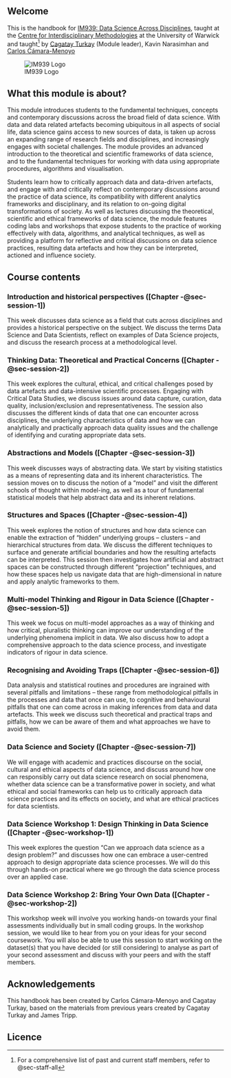 ## Welcome {.unnumbered}

This is the handbook for [IM939: Data Science Across Disciplines](https://cagatayturkay.github.io/data-science-across-disciplines), taught at the [Centre for Interdisciplinary Methodologies](https://warwick.ac.uk/fac/cross_fac/cim/) at the University of Warwick and taught[^1] by [Cagatay Turkay](https://warwick.ac.uk/fac/cross_fac/cim/people/cagatay-turkay/) (Module leader), Kavin Narasimhan
and [Carlos Cámara-Menoyo](https://warwick.ac.uk/fac/cross_fac/cim/people/carlos-camara/)

[^1]: For a comprehensive list of past and current staff members, refer to @sec-staff-all

![IM939 Logo](media/IM939_logo.png)

## What this module is about?

This module introduces students to the fundamental techniques, concepts and contemporary discussions across the broad field of data science. With data and data related artefacts becoming ubiquitous in all aspects of social life, data science gains access to new sources of data, is taken up across an expanding range of research fields and disciplines, and increasingly engages with societal challenges. The module provides an advanced introduction to the theoretical and scientific frameworks of data science, and to the fundamental techniques for working with data using appropriate procedures, algorithms and visualisation. 

Students learn how to critically approach data and data-driven artefacts, and engage with and critically reflect on contemporary discussions around the practice of data science, its compatibility with different analytics frameworks and disciplinary, and its relation to on-going digital transformations of society. As well as lectures discussing the theoretical, scientific and ethical frameworks of data science, the module features coding labs and workshops that expose students to the practice of working effectively with data, algorithms, and analytical techniques, as well as providing a platform for reflective and critical discussions on data science practices, resulting data artefacts and how they can be interpreted, actioned and influence society.

## Course contents

### Introduction and historical perspectives ([Chapter -@sec-session-1])

This week discusses data science as a field that cuts across disciplines and provides a historical perspective on the subject. We discuss the terms Data Science and Data Scientists, reflect on examples of Data Science projects, and discuss the research process at a methodological level.

###  Thinking Data: Theoretical and Practical Concerns ([Chapter -@sec-session-2])

This week explores the cultural, ethical, and critical challenges posed by data artefacts and data-intensive scientific processes. Engaging with Critical Data Studies, we discuss issues around data capture, curation, data quality, inclusion/exclusion and representativeness. The session also discusses the different kinds of data that one can encounter across disciplines, the underlying characteristics of data and how we can analytically and practically approach data quality issues and the challenge of identifying and curating appropriate data sets.

### Abstractions and Models ([Chapter -@sec-session-3])

This week discusses ways of abstracting data. We start by visiting statistics as a means of representing data and its inherent characteristics. The session moves on to discuss the notion of a “model” and visit the different schools of thought within model-ing, as well as a tour of fundamental statistical models that help abstract data and its inherent relations.

### Structures and Spaces ([Chapter -@sec-session-4])

This week explores the notion of structures and how data science can enable the extraction of “hidden” underlying groups – clusters – and hierarchical structures from data. We discuss the different techniques to surface and generate artificial boundaries and how the resulting artefacts can be interpreted. This session then investigates how artificial and abstract spaces can be constructed through different “projection” techniques, and how these spaces help us navigate data that are high-dimensional in nature and apply analytic frameworks to them.

### Multi-model Thinking and Rigour in Data Science ([Chapter -@sec-session-5])

This week we focus on multi-model approaches as a way of thinking and how critical, pluralistic thinking can improve our understanding of the underlying phenomena implicit in data. We also discuss how to adopt a comprehensive approach to the data science process, and investigate indicators of rigour in data science.

### Recognising and Avoiding Traps ([Chapter -@sec-session-6])

Data analysis and statistical routines and procedures are ingrained with several pitfalls and limitations – these range from methodological pitfalls in the processes and data that once can use, to cognitive and behavioural pitfalls that one can come across in making inferences from data and data artefacts. This week we discuss such theoretical and practical traps and pitfalls, how we can be aware of them and what approaches we have to avoid them.

### Data Science and Society ([Chapter -@sec-session-7])

We will engage with academic and practices discourse on the social, cultural and ethical aspects of data science, and discuss around how one can responsibly carry out data science research on social phenomena, whether data science can be a transformative power in society, and what ethical and social frameworks can help us to critically approach data science practices and its effects on society, and what are ethical practices for data scientists.

### Data Science Workshop 1: Design Thinking in Data Science ([Chapter -@sec-workshop-1])

This week explores the question “Can we approach data science as a design problem?” and discusses how one can embrace a user-centred approach to design appropriate data science processes. We will do this through hands-on practical where we go through the data science process over an applied case.

### Data Science Workshop 2: Bring Your Own Data ([Chapter -@sec-workshop-2])

This workshop week will involve you working hands-on towards your final assessments individually but in small coding groups. In the workshop session, we would like to hear from you on your ideas for your second coursework. You will also be able to use this session to start working on the dataset(s) that you have decided (or still considering) to analyse as part of your second assessment and discuss with your peers and with the staff members.


## Acknowledgements

This handbook has been created by Carlos Cámara-Menoyo and Cagatay Turkay, based on the materials from previous years created by Cagatay Turkay and James Tripp.

## Licence

